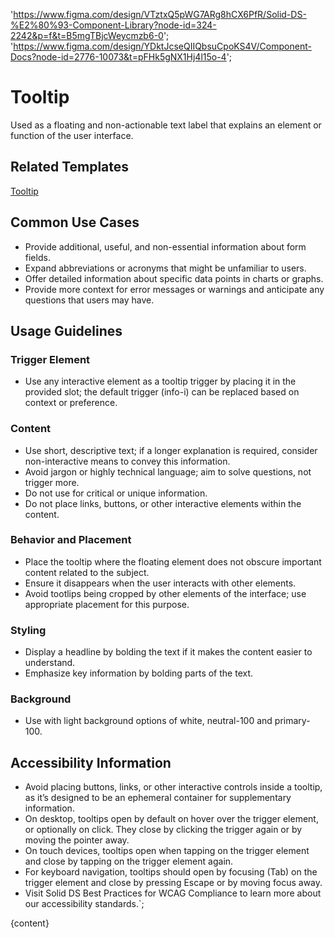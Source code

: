 

  'https://www.figma.com/design/VTztxQ5pWG7ARg8hCX6PfR/Solid-DS-%E2%80%93-Component-Library?node-id=324-2242&p=f&t=B5mgTBjcWeycmzb6-0';
  'https://www.figma.com/design/YDktJcseQIIQbsuCpoKS4V/Component-Docs?node-id=2776-10073&t=pFHk5gNX1Hj4l15o-4';

# Tooltip

Used as a floating and non-actionable text label that explains an element or function of the user interface.

<DefaultStory />

<DocumentationLinks storybookLink="${storybookLink}" figmaLibrary="${figmaLibrary}" figmaDocs="${figmaDocs}" />

## Related Templates

[Tooltip](/?path=/docs/templates-tooltip--docs)

## Common Use Cases

- Provide additional, useful, and non-essential information about form fields.
- Expand abbreviations or acronyms that might be unfamiliar to users.
- Offer detailed information about specific data points in charts or graphs.
- Provide more context for error messages or warnings and anticipate any questions that users may have.

## Usage Guidelines

### Trigger Element

- Use any interactive element as a tooltip trigger by placing it in the provided slot; the default trigger (info-i) can be replaced based on context or preference.

### Content

- Use short, descriptive text; if a longer explanation is required, consider non-interactive means to convey this information.
- Avoid jargon or highly technical language; aim to solve questions, not trigger more.
- Do not use for critical or unique information.
- Do not place links, buttons, or other interactive elements within the content.

### Behavior and Placement

- Place the tooltip where the floating element does not obscure important content related to the subject.
- Ensure it disappears when the user interacts with other elements.
- Avoid tootlips being cropped by other elements of the interface; use appropriate placement for this purpose.

### Styling

- Display a headline by bolding the text if it makes the content easier to understand.
- Emphasize key information by bolding parts of the text.

### Background

- Use with light background options of white, neutral-100 and primary-100.

## Accessibility Information

- Avoid placing buttons, links, or other interactive controls inside a tooltip, as it’s designed to be an ephemeral container for supplementary information.
- On desktop, tooltips open by default on hover over the trigger element, or optionally on click. They close by clicking the trigger again or by moving the pointer away.
- On touch devices, tooltips open when tapping on the trigger element and close by tapping on the trigger element again.
- For keyboard navigation, tooltips should open by focusing (Tab) on the trigger element and close by pressing Escape or by moving focus away.
- Visit <sd-link href="https://www.figma.com/design/YDktJcseQIIQbsuCpoKS4V/Component-Docs?node-id=10708-5011&t=Z1FxSGWkmXG5r5sw-4" target="_blank">Solid DS Best Practices for WCAG Compliance</sd-link> to learn more about our accessibility standards.`;

<Meta title="Components/sd-tooltip/Overview" />

<OverviewFormatter story={TooltipStories.Default}>{content}</OverviewFormatter>
